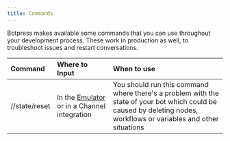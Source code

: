 ```yaml
---
title: Commands
---
```


Botpress makes available some commands that you can use throughout your development process. These work in production as well, to troubleshoot issues and restart conversations.

| Command       | Where to Input                                                  | When to use                                                                                                                                                         |
| :------------ | :-------------------------------------------------------------- | :------------------------------------------------------------------------------------------------------------------------------------------------------------------ |
| //state/reset | In the [Emulator](/guides/studio/interface/emulator) or in a Channel integration | You should run this command where there's a problem with the state of your bot which could be caused by deleting nodes, workflows or variables and other situations |

